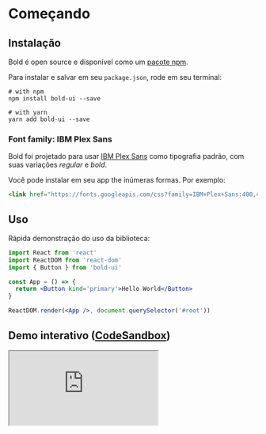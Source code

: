 # Começando

## Instalação

Bold é open source e disponível como um [pacote npm](https://npmjs.org).

Para instalar e salvar em seu `package.json`, rode em seu terminal:

```shell
# with npm
npm install bold-ui --save

# with yarn
yarn add bold-ui --save
```

### Font family: IBM Plex Sans

Bold foi projetado para usar [IBM Plex Sans](https://fonts.google.com/specimen/IBM+Plex+Sans) como tipografia padrão, com suas variações _regular_ e _bold_.

Você pode instalar em seu app the inúmeras formas. Por exemplo:

```html
<link href="https://fonts.googleapis.com/css?family=IBM+Plex+Sans:400,400i,700,700i" rel="stylesheet" />
```

## Uso

Rápida demonstração do uso da biblioteca:

```jsx
import React from 'react'
import ReactDOM from 'react-dom'
import { Button } from 'bold-ui'

const App = () => {
  return <Button kind='primary'>Hello World</Button>
}

ReactDOM.render(<App />, document.querySelector('#root'))
```

## Demo interativo ([CodeSandbox](https://codesandbox.io))

<iframe
  src='https://codesandbox.io/embed/black-violet-3ejig?autoresize=1&fontsize=14&view=preview'
  title='bold-hello-world'
  allow='geolocation; microphone; camera; midi; vr; accelerometer; gyroscope; payment; ambient-light-sensor; encrypted-media'
  style={{ width: '100%', height: '500px', border: 0, borderRadius: '4px', overflow: 'hidden' }}
  sandbox='allow-modals allow-forms allow-popups allow-scripts allow-same-origin'
></iframe>
